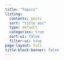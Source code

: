 ```yaml
---
title: "Topics"
listing:
  contents: posts
  sort: "title asc"
  type: default
  categories: true
  sort-ui: false
  filter-ui: true
page-layout: full
title-block-banner: false
---
```

